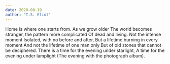 ```yaml
---
date: 2020-08-19
author: "T.S. Eliot"
---
```


Home is where one starts from. As we grow older
The world becomes stranger, the pattern more complicated
Of dead and living. Not the intense moment
Isolated, with no before and after,
But a lifetime burning in every moment
And not the lifetime of one man only
But of old stones that cannot be deciphered.
There is a time for the evening under starlight,
A time for the evening under lamplight
(The evening with the photograph album).
